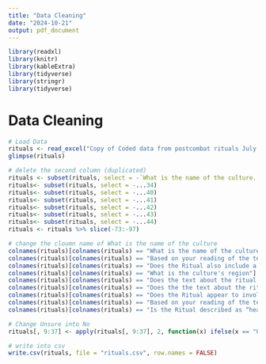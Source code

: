 ---
title: "Data Cleaning"
date: "2024-10-21"
output: pdf_document
---

```{r setup, include=FALSE}
library(readxl)
library(knitr)  
library(kableExtra)
library(tidyverse)
library(stringr)
library(tidyverse)
```

# Data Cleaning

```{r}
# Load Data
rituals <- read_excel("Copy of Coded data from postcombat rituals July 18.xlsx")
glimpse(rituals)
```

```{r}
# delete the second column (duplicated)
rituals <- subset(rituals, select = -`What is the name of the culture...2`)
rituals<- subset(rituals, select = -...34)
rituals<- subset(rituals, select = -...40)
rituals<- subset(rituals, select = -...41)
rituals<- subset(rituals, select = -...42)
rituals<- subset(rituals, select = -...43)
rituals<- subset(rituals, select = -...44)
rituals <- rituals %>% slice(-73:-97)

# change the cloumn name of What is the name of the culture
colnames(rituals)[colnames(rituals) == "What is the name of the culture...4"] <- "Culture"
colnames(rituals)[colnames(rituals) == "Based on your reading of the text, would you consider the ritual rite of passage?"] <- "Rite_of_passage"
colnames(rituals)[colnames(rituals) == "Does the Ritual also include a Cultural Incentive (Reward)"] <- "Reward"
colnames(rituals)[colnames(rituals) == "What is the culture's region"] <- "Region"
colnames(rituals)[colnames(rituals) == "Does the text about the ritual describe Periods of Separation (Isolation) and Reintegration?"] <- "Isolation_Reintegration"
colnames(rituals)[colnames(rituals) == "Does the the text about the ritual describe Forgiveness and Acceptance by the community?"] <- "Forgiveness"
colnames(rituals)[colnames(rituals) == "Does the Ritual appear to involve a Purification/Cleansing of the participant?"] <- "Purification_or_Cleansing"
colnames(rituals)[colnames(rituals) == "Based on your reading of the text, would you consider the ritual therapeutic?"] <- "Therapeutic"
colnames(rituals)[colnames(rituals) == "Is the Ritual described as “healing” or “transformative”"] <- "Healing"

# Change Unsure into No
rituals[, 9:37] <- apply(rituals[, 9:37], 2, function(x) ifelse(x == "Unsure", "No", x))
```

```{r}
# write into csv
write.csv(rituals, file = "rituals.csv", row.names = FALSE)
```

